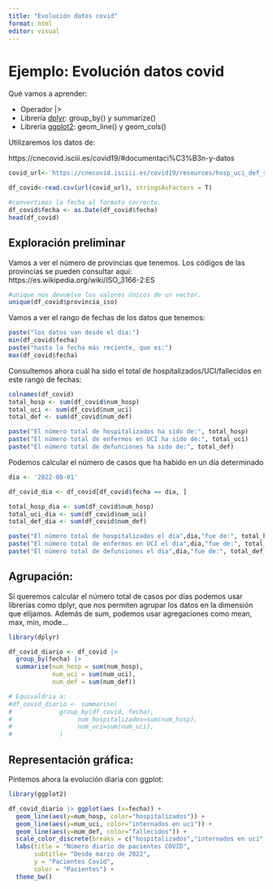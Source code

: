 ```yaml
---
title: "Evolución datos covid"
format: html
editor: visual
---
```


# Ejemplo: Evolución datos covid

Qué vamos a aprender:

-   Operador \|\>
-   Librería [dplyr](https://dplyr.tidyverse.org/): group_by() y summarize()
-   Librería [ggplot2](https://ggplot2.tidyverse.org/): geom_line() y geom_cols()

Utilizaremos los datos de:

https://cnecovid.isciii.es/covid19/#documentaci%C3%B3n-y-datos

```r
covid_url<-'https://cnecovid.isciii.es/covid19/resources/hosp_uci_def_sexo_edad_provres_todas_edades.csv'

df_covid<-read.csv(url(covid_url), stringsAsFactors = T)

#convertimos la fecha al formato correcto. 
df_covid$fecha <- as.Date(df_covid$fecha)
head(df_covid)
```

## Exploración preliminar

Vamos a ver el número de provincias que tenemos. Los códigos de las provincias se pueden consultar aquí: https://es.wikipedia.org/wiki/ISO_3166-2:ES

```r
#unique nos devuelve los valores únicos de un vector. 
unique(df_covid$provincia_iso)
```

Vamos a ver el rango de fechas de los datos que tenemos:

```r
paste("los datos van desde el día:")
min(df_covid$fecha)
paste("hasta la fecha más reciente, que es:")
max(df_covid$fecha)

```

Consultemos ahora cuál ha sido el total de hospitalizados/UCI/fallecidos en este rango de fechas:

```r
colnames(df_covid)
total_hosp <- sum(df_covid$num_hosp)
total_uci <- sum(df_covid$num_uci)
total_def <- sum(df_covid$num_def)

paste("El número total de hospitalizados ha sido de:", total_hosp)
paste("El número total de enfermos en UCI ha sido de:", total_uci)
paste("El número total de defunciones ha sido de:", total_def)

```

Podemos calcular el número de casos que ha habido en un día determinado

```r
dia <- '2022-08-01'

df_covid_dia <- df_covid[df_covid$fecha == dia, ]

total_hosp_dia <- sum(df_covid$num_hosp)
total_uci_dia <- sum(df_covid$num_uci)
total_def_dia <- sum(df_covid$num_def)

paste("El número total de hospitalizados el dia",dia,"fue de:", total_hosp_dia)
paste("El número total de enfermos en UCI el dia",dia,"fue de:", total_uci_dia)
paste("El número total de defunciones el dia",dia,"fue de:", total_def_dia)
```

## Agrupación:

Si queremos calcular el número total de casos por días podemos usar librerías como dplyr, que nos permiten agrupar los datos en la dimensión que elijamos. Además de sum, podemos usar agregaciones como mean, max, min, mode...

```r
library(dplyr)

df_covid_diario <- df_covid |>
  group_by(fecha) |>
  summarise(num_hosp = sum(num_hosp), 
            num_uci = sum(num_uci),
            num_def = sum(num_def))

# Equivaldria a:
#df_covid_diario <- summarise( 
#             group_by(df_covid, fecha),
#                  num_hospitalizados=sum(num_hosp),
#                  num_uci=sum(num_uci),
#             )
```

## Representación gráfica:

Pintemos ahora la evolución diaria con ggplot:

```r
library(ggplot2)

df_covid_diario |> ggplot(aes (x=fecha)) +
  geom_line(aes(y=num_hosp, color="hospitalizados")) +
  geom_line(aes(y=num_uci, color="internados en uci")) +
  geom_line(aes(y=num_def, color="fallecidos")) +
  scale_color_discrete(breaks = c("hospitalizados","internados en uci","fallecidos")) +
  labs(title = "Número diario de pacientes COVID", 
       subtitle= "Desde marzo de 2022", 
       y = "Pacientes Covid",
       color = "Pacientes") +
  theme_bw()

```
